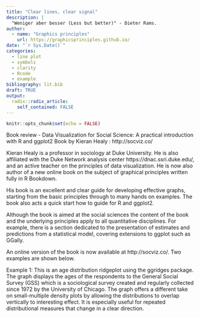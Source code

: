 ```yaml
---
title: "Clear lines, clear signal"
description: |
  "Weniger aber besser (Less but better)" - Dieter Rams.
author:
  - name: "Graphics principles"
    url: https://graphicsprinciples.github.io/
date: "`r Sys.Date()`"
categories:
  - line plot
  - symbols
  - clarity 
  - Rcode
  - example
bibliography: lit.bib
draft: TRUE
output:
  radix::radix_article:
    self_contained: FALSE
---
```

  
```r
knitr::opts_chunk$set(echo = FALSE)
```


Book review - Data Visualization for Social Science: A practical introduction with R and ggplot2
Book by Kieran Healy : http://socviz.co/  

Kieran Healy is a professor in sociology at Duke University. He is also affiliated with the Duke Network analysis center https://dnac.ssri.duke.edu/, and an active teacher on the principles of data visualization. He is now also author of a new online book on the subject of graphical principles written fully in R Bookdown. 

His book is an excellent and clear guide for developing effective graphs, starting from the basic principles through to many hands on examples. The book also acts a quick start how to guide for R and ggplot2. 

Although the book is aimed at the social sciences the content of the book and the underlying principles apply to all quantitative disciplines. For example, there is a section dedicated to the presentation of estimates and predictions from a statistical model, covering extensions to ggplot such as GGally.  

An online version of the book is now available at http://socviz.co/.  Two examples are shown below.

Example 1: This is an age distribution ridgeplot using the ggridges package.  The graph displays the ages of the respondents to the General Social Survey (GSS) which is a sociological survey created and regularly collected since 1972 by the University of Chicago.  The graph offers a different take on small-multiple density plots by allowing the distributions to overlap vertically to interesting effect. It is especially useful for repeated distributional measures that change in a clear direction.
